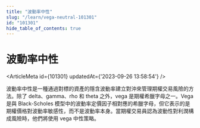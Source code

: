 ```yaml
---
title: "波動率中性"
slug: "/learn/vega-neutral-101301"
id: "101301"
hide_table_of_contents: true
---
```



# 波動率中性

<ArticleMeta id={101301} updatedAt={'2023-09-26 13:58:54'} />
<div className='border-solid border-b border-t-0 my-4 border-[var(--ifm-color-gray-300)]' />

波動率中性是一種通過對標的資產的隱含波動率建立對沖來管理期權交易風險的方法。除了 delta、gamma、rho 和 theta 之外，vega 是期權希臘字母之一。Vega 是與 Black-Scholes 模型中的波動率定價因子相對應的希臘字母，但它表示的是期權價格對波動率敏感性，而不是波動率本身。當期權交易員認為波動性對利潤構成風險時，他們將使用 vega 中性策略。
